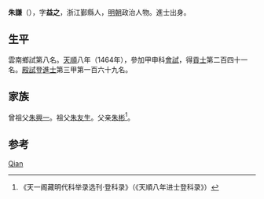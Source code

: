{{Otheruses|other=名为朱谦的其他人物|朱谦}}

'''朱謙'''（{{bd|1430年||？}}），字'''益之'''，浙江鄞縣人，[[明朝|明朝]]政治人物。進士出身。

== 生平 ==
雲南鄉試第八名。[[天顺_(明朝)|天順]]八年（1464年），參加甲申科[[會試|會試]]，得[[貢士|貢士]]第二百四十一名。[[殿試|殿試]]登[[進士|進士]]第三甲第一百六十九名。

== 家族 ==
曾祖父[[朱興一|朱興一]]。祖父[[朱友生|朱友生]]。父亲[[朱彬|朱彬]]<ref>《天一阁藏明代科举录选刊·登科录》（《天順八年进士登科录》）</ref>。

== 参考 ==
{{reflist}}

{{天順八年甲申科殿試金榜}}

{{Authority control}}
{{DEFAULTSORT:Zhu朱}}
[[Category:朱姓|Qian]]

{{明朝人物小作品}}
